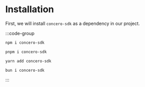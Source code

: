 # Installation
First, we will install `concero-sdk` as a dependency in our project.

:::code-group

```bash [npm]
npm i concero-sdk
```

```bash [pnpm]
pnpm i concero-sdk
```

```bash [yarn]
yarn add concero-sdk
```

```bash [bun]
bun i concero-sdk
````
:::
